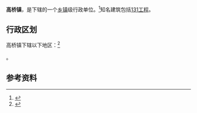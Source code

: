 {{中国乡级行政区|42/12/02/108/000}}

'''高桥镇'''，是{{PRC admin/fullname|42/12/02/108/000|3}}下辖的一个[[乡镇|乡镇]]级行政单位。<ref>{{PRC admin/ref sgc|{{PRC admin/parent|42/12/02/108/000}}}}</ref>知名建筑包括[[131工程|131工程]]。

== 行政区划 ==

高桥镇下辖以下地区：<ref>{{PRC admin/ref sgc|42/12/02/108/000}}</ref>

{{PRC admin/children|42/12/02/108/000}}。

== 参考资料 ==

{{reflist}}

{{行政区划小作品}}
{{PRC admin/navcat|42/12/02/108/000}}